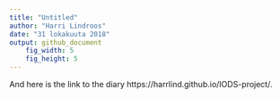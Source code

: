 ```yaml
---
title: "Untitled"
author: "Harri Lindroos"
date: "31 lokakuuta 2018"
output: github_document
    fig_width: 5
    fig_height: 5
---
```

And here is the link to the diary https://harrlind.github.io/IODS-project/.
